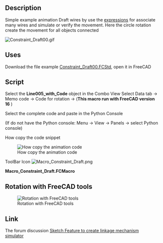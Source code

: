<languages/>
<translate>
<!--T:1-->
{{Macro
|Name=Constraint Draft
|Icon=Macro_Constraint_Draft.png
|Description=Create simulation using the [[Expressions|expressions]] for link all objects (This macro run with FreeCAD version 16 ).
|Author=Mario52
|Version=1.0
|Date=2017-04-19
|FCVersion=0.16
|Download=The file example [https://forum.freecad.org/download/file.php?id=36559 Constraint_Draft00.FCStd]<br />[https://wiki.freecad.org/images/d/d8/Macro_Constraint_Draft.png ToolBar Icon]
}}

==Description== <!--T:2-->

<!--T:3-->
Simple example animation Draft wires by use the [[Expressions|expressions]] for associate many wires and simulate or verify the movement. Here the circle rotation create the movement for all objects connected

<!--T:4-->
[[File:Constraint Draft00.gif]]
{{Caption|Animation use the constraint expression}}

==Uses== <!--T:5-->

<!--T:6-->
Download the file example [https://forum.freecad.org/download/file.php?id=36559 Constraint_Draft00.FCStd], open it in FreeCAD

==Script== <!--T:7-->

<!--T:8-->
Select the '''Line005_with_Code''' object in the Combo View Select Data tab → Memo code → Code for rotation → {{KEY| ... }}  ('''This macro run with FreeCAD version 16''' )

<!--T:9-->
Select the complete code and paste in the Python Console 

<!--T:10-->
(If do not have the Python console: Menu → View → Panels → select Python console)

<!--T:11-->
How copy the code snippet

<!--T:12-->
[[File:Constraint_Draft_Code01.gif|How copy the animation code]]

</translate>
ToolBar Icon [[Image:Macro_Constraint_Draft.png]]

'''Macro_Constraint_Draft.FCMacro'''

{{MacroCode|code=

# Copy and pate this snippet in the FreeCAD console Python 
# mario52 19/04/2017

import FreeCADGui
import FreeCAD

#FreeCAD.Console.PrintMessage(str(FreeCAD.Version()) + "\n")
if int(FreeCAD.Version()[1]) == 16:    # Version de FreeCAD
    try:
        for i in range(0,360,5):
            App.getDocument("Constraint_Draft00").Circle.Placement=App.Placement(App.Vector(0,0,0), App.Rotation(i,0,0), App.Vector(0,0,0))
            FreeCADGui.updateGui()
            FreeCAD.ActiveDocument.recompute()
    except Exception:
        FreeCAD.Console.PrintMessage("You must download the Constraint_Draft00.FCStd file for run this macro" + "\n")
        import webbrowser 
        webbrowser.open("https://forum.freecad.org/download/file.php?id=36559")

else:
    FreeCAD.Console.PrintError("This macro run with the FreeCAD.Version 16 " + "\n")

}}

<translate>

==Rotation with FreeCAD tools== <!--T:13-->

<!--T:14-->
[[File:Constraint Draft01.gif|Rotation with FreeCAD tools]]

==Link== <!--T:15-->

<!--T:16-->
The forum discussion [https://www.forum.freecadweb.org/viewtopic.php?f=22&t=21778&sid=28247565010ecdef0aa4f5c69e58f672 Sketch Feature to create linkage mechanism simulator]
</translate>